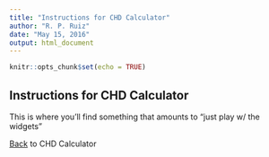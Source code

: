 ```yaml
---
title: "Instructions for CHD Calculator"
author: "R. P. Ruiz"
date: "May 15, 2016"
output: html_document
---
```


```r
knitr::opts_chunk$set(echo = TRUE)
```

## Instructions for CHD Calculator
This is where you'll find something that amounts to "just play w/ the widgets"

<a href="../">Back</a> to CHD Calculator